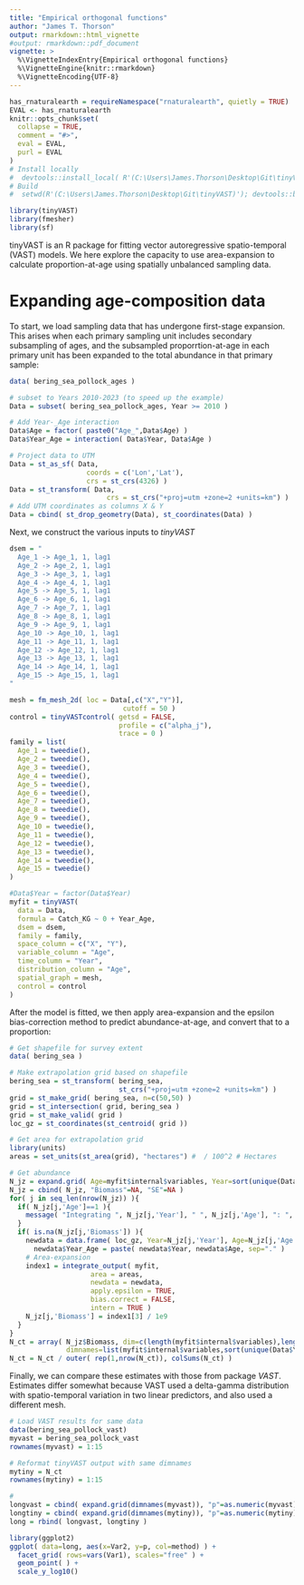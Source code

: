```yaml
---
title: "Empirical orthogonal functions"
author: "James T. Thorson"
output: rmarkdown::html_vignette
#output: rmarkdown::pdf_document
vignette: >
  %\VignetteIndexEntry{Empirical orthogonal functions}
  %\VignetteEngine{knitr::rmarkdown}
  %\VignetteEncoding{UTF-8}
---
```


```r
has_rnaturalearth = requireNamespace("rnaturalearth", quietly = TRUE)
EVAL <- has_rnaturalearth
knitr::opts_chunk$set(
  collapse = TRUE,
  comment = "#>",
  eval = EVAL,
  purl = EVAL
)
# Install locally
#  devtools::install_local( R'(C:\Users\James.Thorson\Desktop\Git\tinyVAST)', force=TRUE )
# Build
#  setwd(R'(C:\Users\James.Thorson\Desktop\Git\tinyVAST)'); devtools::build_rmd("vignettes/web_only/age_composition_expansion.Rmd"); rmarkdown::render( "vignettes/web_only/age_composition_expansion.Rmd", rmarkdown::pdf_document())
```

```r
library(tinyVAST)
library(fmesher)
library(sf)
```

tinyVAST is an R package for fitting vector autoregressive spatio-temporal (VAST) models.
We here explore the capacity to use area-expansion to calculate proportion-at-age using spatially unbalanced sampling data.

# Expanding age-composition data
To start, we load sampling data that has undergone first-stage expansion.  This arises when each primary sampling unit includes secondary subsampling of ages, and the subsampled proporrtion-at-age in each primary unit has been expanded to the total abundance in that primary sample:

```r
data( bering_sea_pollock_ages )

# subset to Years 2010-2023 (to speed up the example)
Data = subset( bering_sea_pollock_ages, Year >= 2010 )

# Add Year-_Age interaction
Data$Age = factor( paste0("Age_",Data$Age) )
Data$Year_Age = interaction( Data$Year, Data$Age )

# Project data to UTM
Data = st_as_sf( Data, 
                   coords = c('Lon','Lat'),
                   crs = st_crs(4326) )
Data = st_transform( Data, 
                        crs = st_crs("+proj=utm +zone=2 +units=km") )
# Add UTM coordinates as columns X & Y
Data = cbind( st_drop_geometry(Data), st_coordinates(Data) )
```

Next, we construct the various inputs to _tinyVAST_

```r
dsem = "
  Age_1 -> Age_1, 1, lag1
  Age_2 -> Age_2, 1, lag1
  Age_3 -> Age_3, 1, lag1
  Age_4 -> Age_4, 1, lag1
  Age_5 -> Age_5, 1, lag1
  Age_6 -> Age_6, 1, lag1
  Age_7 -> Age_7, 1, lag1
  Age_8 -> Age_8, 1, lag1
  Age_9 -> Age_9, 1, lag1
  Age_10 -> Age_10, 1, lag1
  Age_11 -> Age_11, 1, lag1
  Age_12 -> Age_12, 1, lag1
  Age_13 -> Age_13, 1, lag1
  Age_14 -> Age_14, 1, lag1
  Age_15 -> Age_15, 1, lag1
"

mesh = fm_mesh_2d( loc = Data[,c("X","Y")],
                            cutoff = 50 )
control = tinyVASTcontrol( getsd = FALSE,
                           profile = c("alpha_j"),  
                           trace = 0 )
family = list( 
  Age_1 = tweedie(),
  Age_2 = tweedie(),
  Age_3 = tweedie(),
  Age_4 = tweedie(),
  Age_5 = tweedie(), 
  Age_6 = tweedie(),
  Age_7 = tweedie(),
  Age_8 = tweedie(),
  Age_9 = tweedie(),
  Age_10 = tweedie(),
  Age_11 = tweedie(),
  Age_12 = tweedie(),
  Age_13 = tweedie(),
  Age_14 = tweedie(),
  Age_15 = tweedie()     
)

#Data$Year = factor(Data$Year)
myfit = tinyVAST(
  data = Data,
  formula = Catch_KG ~ 0 + Year_Age,
  dsem = dsem,
  family = family,
  space_column = c("X", "Y"), 
  variable_column = "Age",
  time_column = "Year",
  distribution_column = "Age",
  spatial_graph = mesh,
  control = control
)
```

After the model is fitted, we then apply area-expansion and the epsilon bias-correction method to predict abundance-at-age, and convert that to a proportion:

```r
# Get shapefile for survey extent
data( bering_sea )

# Make extrapolation grid based on shapefile
bering_sea = st_transform( bering_sea, 
                           st_crs("+proj=utm +zone=2 +units=km") )
grid = st_make_grid( bering_sea, n=c(50,50) )
grid = st_intersection( grid, bering_sea )
grid = st_make_valid( grid )
loc_gz = st_coordinates(st_centroid( grid ))

# Get area for extrapolation grid
library(units)
areas = set_units(st_area(grid), "hectares") #  / 100^2 # Hectares

# Get abundance
N_jz = expand.grid( Age=myfit$internal$variables, Year=sort(unique(Data$Year)) )
N_jz = cbind( N_jz, "Biomass"=NA, "SE"=NA )
for( j in seq_len(nrow(N_jz)) ){
  if( N_jz[j,'Age']==1 ){
    message( "Integrating ", N_jz[j,'Year'], " ", N_jz[j,'Age'], ": ", Sys.time() )
  }
  if( is.na(N_jz[j,'Biomass']) ){
    newdata = data.frame( loc_gz, Year=N_jz[j,'Year'], Age=N_jz[j,'Age'])
      newdata$Year_Age = paste( newdata$Year, newdata$Age, sep="." )
    # Area-expansion
    index1 = integrate_output( myfit,
                    area = areas,
                    newdata = newdata,
                    apply.epsilon = TRUE,
                    bias.correct = FALSE,
                    intern = TRUE )
    N_jz[j,'Biomass'] = index1[3] / 1e9
  }
}
N_ct = array( N_jz$Biomass, dim=c(length(myfit$internal$variables),length(unique(Data$Year))),
              dimnames=list(myfit$internal$variables,sort(unique(Data$Year))) )
N_ct = N_ct / outer( rep(1,nrow(N_ct)), colSums(N_ct) )
```

Finally, we can compare these estimates with those from package _VAST_.  Estimates differ somewhat
because VAST used a delta-gamma distribution with spatio-temporal variation in two linear predictors, 
and also used a different mesh.  

```r
# Load VAST results for same data
data(bering_sea_pollock_vast)
myvast = bering_sea_pollock_vast
rownames(myvast) = 1:15

# Reformat tinyVAST output with same dimnames
mytiny = N_ct
rownames(mytiny) = 1:15

#
longvast = cbind( expand.grid(dimnames(myvast)), "p"=as.numeric(myvast), "method"="VAST" )
longtiny = cbind( expand.grid(dimnames(mytiny)), "p"=as.numeric(mytiny), "method"="tinyVAST" )
long = rbind( longvast, longtiny )

library(ggplot2)
ggplot( data=long, aes(x=Var2, y=p, col=method) ) +
  facet_grid( rows=vars(Var1), scales="free" ) +
  geom_point( ) +
  scale_y_log10()
```


